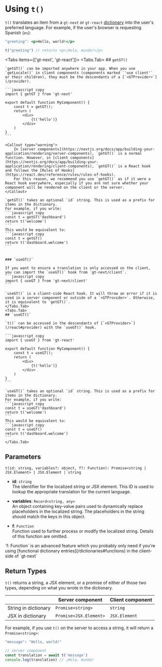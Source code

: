 
# Using `t()`

`t()` translates an item from a `gt-next` or `gt-react` [dictionary](/dictionaries) into the user's preferred language.
For example, if the user's browser is requesting Spanish (`es`):

```jsx
"greeting": <p>Hello, world!</p>
```

```js
t("greeting") // returns <p>¡Hola, mundo!</p>
```

<Tabs items={['gt-next', 'gt-react']}>
<Tabs.Tab>
    ## `getGT()`

    `getGT()` can be imported anywhere in your app. When you use `getLocale()` in client components (components marked `'use client'` or their children), they must be the descendants of a [`<GTProvider>`](/provider).

    ```javascript copy
    import { getGT } from 'gt-next'

    export default function MyComponent() {
        const t = getGT();
        return (
            <div>
                {t('hello')}
            </div>
        )
    }
    ```

    <Callout type="warning">
        In [server components](https://nextjs.org/docs/app/building-your-application/rendering/server-components), `getGT()` is a normal function. However, in [client components](https://nextjs.org/docs/app/building-your-application/rendering/client-components), `getGT()` is a React hook and follows the [Rules of Hooks](https://react.dev/reference/rules/rules-of-hooks). 
        For this reason, we recommend you use `getGT()` as if it were a React hook everywhere, especially if you are not sure whether your component will be rendered on the client or the server.
    </Callout>

    `getGT()` takes an optional `id` string. This is used as a prefix for items in the dictionary.
    For example, if you write:
    ```javascript copy
    const t = getGT('dashboard')
    return t('welcome')
    ```
    This would be equivalent to:
    ```javascript copy
    const t = getGT()
    return t('dashboard.welcome')
    ```
    

    ### `useGT()`

    If you want to ensure a translation is only accessed on the client, you can import the `useGT()` hook from `gt-next/client`.
    ```javascript copy
    import { useGT } from 'gt-next/client'
    ```

    `useGT()` is a client-side React hook. It will throw an error if it is used in a server component or outside of a `<GTProvider>`. Otherwise, it is equivalent to `getGT()`. 
    </Tabs.Tab>
    <Tabs.Tab>
    ## `useGT()`

    `t()` can be accessed in the descendants of [`<GTProvider>`](/react#provider) with the `useGT()` hook.

    ```javascript copy
    import { useGT } from 'gt-react'

    export default function MyComponent() {
        const t = useGT();
        return (
            <div>
                {t('hello')}
            </div>
        )
    }
    ```

    `useGT()` takes an optional `id` string. This is used as a prefix for items in the dictionary.
    For example, if you write:
    ```javascript copy
    const t = useGT('dashboard')
    return t('welcome')
    ```
    This would be equivalent to:
    ```javascript copy
    const t = useGT()
    return t('dashboard.welcome')
    ```
    </Tabs.Tab>
</Tabs>

## Parameters

`t(id: string, variables?: object, f?: Function): Promise<string | JSX.Element> | JSX.Element | string`

- **id**: `string`  
  The identifier for the localized string or JSX element. This ID is used to lookup the appropriate translation for the current language.

- **variables**: `Record<string, any>`  
  An object containing key-value pairs used to dynamically replace placeholders in the localized string. The placeholders in the string should match the keys in this object.

- **f**: `Function`  
  Function used to further process or modify the localized string. Details of this function are omitted.

<Callout type="warning">
    `f: Function` is an advanced feature which you probably only need if you're using [functional dictionary entries](/dictionaries#functions) in the client-side of `gt-next`
</Callout>

## Return Types

`t()` returns a string, a JSX element, or a promise of either of those two types, depending on what you wrote in the dictionary. 

|          | Server component      | Client component      |
|----------|--------------|--------------|
| String in dictionary  | `Promise<string>` | `string` |
| JSX in dictionary   | `Promise<JSX.Element>` | `JSX.Element` |

For example, if you use `t()` on the server to access a string, it will return a `Promise<string>`:

```js
"message": "Hello, world!"
```

```js copy
// server component
const translation = await t('message')
console.log(translation) // ¡Hola, mundo!
```